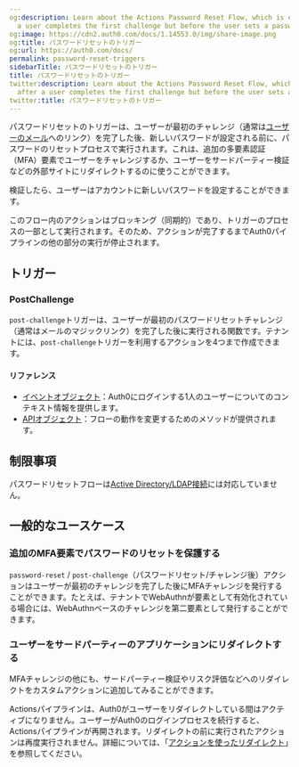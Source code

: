 ```yaml
---
og:description: Learn about the Actions Password Reset Flow, which is executed after
  a user completes the first challenge but before the user sets a password.
og:image: https://cdn2.auth0.com/docs/1.14553.0/img/share-image.png
og:title: パスワードリセットのトリガー
og:url: https://auth0.com/docs/
permalink: password-reset-triggers
sidebarTitle: パスワードリセットのトリガー
title: パスワードリセットのトリガー
twitter:description: Learn about the Actions Password Reset Flow, which is executed
  after a user completes the first challenge but before the user sets a password.
twitter:title: パスワードリセットのトリガー
---
```


パスワードリセットのトリガーは、ユーザーが最初のチャレンジ（通常は[ユーザーのメール](/mfa/ropg-mfa/enroll-and-challenge-email-authenticators)へのリンク）を完了した後、新しいパスワードが設定される前に、パスワードのリセットプロセスで実行されます。これは、追加の多要素認証（MFA）要素でユーザーをチャレンジするか、ユーザーをサードパーティー検証などの外部サイトにリダイレクトするのに使うことができます。

検証したら、ユーザーはアカウントに新しいパスワードを設定することができます。

このフロー内のアクションはブロッキング（同期的）であり、トリガーのプロセスの一部として実行されます。そのため、アクションが完了するまでAuth0パイプラインの他の部分の実行が停止されます。



## トリガー

### PostChallenge

`post-challenge`トリガーは、ユーザーが最初のパスワードリセットチャレンジ（通常はメールのマジックリンク）を完了した後に実行される関数です。テナントには、`post-challenge`トリガーを利用するアクションを4つまで作成できます。

#### リファレンス

* [イベントオブジェクト](/post-challenge-event-object)：Auth0にログインする1人のユーザーについてのコンテキスト情報を提供します。
* [APIオブジェクト](/post-challenge-api-object)：フローの動作を変更するためのメソッドが提供されます。

## 制限事項

パスワードリセットフローは[Active Directory/LDAP接続](/active-directory-ldap)には対応していません。

## 一般的なユースケース

### 追加のMFA要素でパスワードのリセットを保護する

`password-reset` / `post-challenge`（パスワードリセット/チャレンジ後）アクションはユーザーが最初のチャレンジを完了した後にMFAチャレンジを発行することができます。たとえば、テナントでWebAuthnが要素として有効化されている場合には、WebAuthnベースのチャレンジを第二要素として発行することができます。



### ユーザーをサードパーティーのアプリケーションにリダイレクトする

MFAチャレンジの他にも、サードパーティー検証やリスク評価などへのリダイレクトをカスタムアクションに追加してみることができます。



Actionsパイプラインは、Auth0がユーザーをリダイレクトしている間はアクティブになりません。ユーザーがAuth0のログインプロセスを続行すると、Actionsパイプラインが再開されます。リダイレクトの前に実行されたアクションは再度実行されません。詳細については、「[アクションを使ったリダイレクト](/signup-and-login-triggers/login-trigger/redirect-with-actions)」を参照してください。